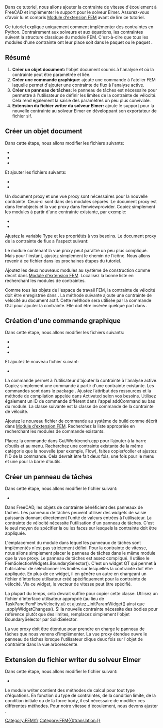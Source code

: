 <languages/>

{{TutorialInfo/fr
|Topic=Ajouter des contraintes FEM
|Level=
|Time=
|Author=[[User:M42kus|M42kus]]
|FCVersion=
|Files=
}}

<span id="Introduction"></span>
[[Category:FEM/fr]]

Dans ce tutoriel, nous allons ajouter la contrainte de vitesse d'écoulement à FreeCAD et implémenter le support pour le solveur Elmer. Assurez-vous d'avoir lu et compris [[Extend_FEM_Module/fr|Module d'extension FEM]] avant de lire ce tutoriel.

Ce tutoriel explique uniquement comment implémenter des contraintes en Python. Contrairement aux solveurs et aux équations, les contraintes suivent la structure classique du module FEM. C'est-à-dire que tous les modules d'une contrainte ont leur place soit dans le paquet {{Incode|femobjects}} ou le paquet {{Incode|femviewprovider}}.

<span id="Summary"></span>
== Résumé ==

# '''Créer un objet document:''' l'objet document soumis à l'analyse et où la contrainte peut être paramétrée et liée.
# '''Créer une commande graphique:''' ajoute une commande à l'atelier FEM laquelle permet d'ajouter une contrainte de flux à l'analyse active.
# '''Créer un panneau de tâches:''' le panneau de tâches est nécessaire pour permettre à l'utilisateur de définir les limites de la contrainte de vélocité. Cela rend également la saisie des paramètres un peu plus conviviale.
# '''Extension du fichier writer du solveur Elmer:''' ajoute le support pour la nouvelle contrainte au solveur Elmer en développant son exportateur de fichier sif.

<span id="Create_document_object"></span>
== Créer un objet document ==

Dans cette étape, nous allons modifier les fichiers suivants:
* {{FileName|src/Mod/Fem/CMakeLists.txt}}
* {{FileName|src/Mod/Fem/App/CMakeLists.txt}}
* {{FileName|src/Mod/Fem/ObjectsFem.py}}

Et ajouter les fichiers suivants:
* {{FileName|src/Mod/Fem/femobjects/constraint_flowvelocity.py}}
* {{FileName|src/Mod/Fem/femviewprovider/view_constraint_flowvelocity.py}}

Un document proxy et une vue proxy sont nécessaires pour la nouvelle contrainte. Ceux-ci sont dans des modules séparés. Le document proxy est dans femobjects et la vue proxy dans femviewprovider. Copiez simplement les modules à partir d'une contrainte existante, par exemple:
* {{FileName|femobjects/constraint_selfweight.py}}
* {{FileName|femviewprovider/view_constraint_selfweight.py}}

Ajustez la variable Type et les propriétés à vos besoins. Le document proxy de la contrainte de flux a l'aspect suivant:

{{Code|code=
class Proxy(FemConstraint.Proxy):
    Type = "Fem::ConstraintFlowVelocity"
    def __init__(self, obj):
        super(Proxy, self).__init__(obj)
        obj.addProperty(
            "App::PropertyFloat", "VelocityX",
            "Parameter", "Body heat flux")
        obj.addProperty(
            "App::PropertyBool", "VelocityXEnabled",
            "Parameter", "Body heat flux")
        obj.addProperty(
            "App::PropertyFloat", "VelocityY",
            "Parameter", "Body heat flux")
        obj.addProperty(
            "App::PropertyBool", "VelocityYEnabled",
            "Parameter", "Body heat flux")
        obj.addProperty(
            "App::PropertyFloat", "VelocityZ",
            "Parameter", "Body heat flux")
        obj.addProperty(
            "App::PropertyBool", "VelocityZEnabled",
            "Parameter", "Body heat flux")
        obj.addProperty(
            "App::PropertyBool", "NormalToBoundary",
            "Parameter", "Body heat flux")
}}

Le module contenant la vue proxy peut paraître un peu plus compliqué. Mais pour l'instant, ajustez simplement le chemin de l'icône. Nous allons revenir à ce fichier dans les prochaines étapes du tutoriel.

{{Code|code=
class ViewProxy(FemConstraint.ViewProxy):
    def getIcon(self):
        return ":/icons/fem-constraint-flow-velocity.svg"
}}

<div class="mw-translate-fuzzy">
Ajoutez les deux nouveaux modules au système de construction comme décrit dans [https://www.freecadweb.org/wiki/Extend_FEM_Module/fr Module d'extension FEM]. Localisez la bonne liste en recherchant les modules de contraintes.
</div>

Comme tous les objets de l'espace de travail FEM, la contrainte de vélocité doit être enregistrée dans {{Incode|ObjectsFem.py}}. La méthode suivante ajoute une contrainte de vélocité au document actif. Cette méthode sera utilisée par la commande GUI pour ajouter la contrainte. Elle doit être insérée quelque part dans {{Incode|ObjectsFem.py}}.

{{Code|code=
def makeConstraintFlowVelocity(name="FlowVelocity"):
    obj = FreeCAD.ActiveDocument.addObject("Fem::ConstraintPython", name)
    import femobjects.constraint_flowvelocity
    femobjects.constraint_flowvelocity.Proxy(obj)
    if FreeCAD.GuiUp:
        import femviewprovider.view_constraint_flowvelocity
        femviewprovider.view_constraint_flowvelocity.ViewProxy(obj.ViewObject)
    return obj
}}

<span id="Create_GUI_command"></span>
== Création d'une commande graphique ==

Dans cette étape, nous allons modifier les fichiers suivants:
* {{FileName|src/Mod/Fem/CMakeLists.txt}}
* {{FileName|src/Mod/Fem/App/CMakeLists.txt}}
* {{FileName|src/Mod/Fem/Gui/Workbench.cpp}}

Et ajoutez le nouveau fichier suivant:
* {{FileName|src/Mod/Fem/femobjects/constraint_flowvelocity.py}}

La commande permet à l'utilisateur d'ajouter la contrainte à l'analyse active. Copiez simplement une commande à partir d'une contrainte existante. Les commandes sont dans le package {{Incode|femviewprovider}}. Ajustez l’attribut des ressources et la méthode de compilation appelée dans Activated selon vos besoins. Utilisez également un ID de commande différent dans l'appel addCommand au bas du module. La classe suivante est la classe de commande de la contrainte de vélocité.

{{Code|code=
class Command(FemCommands.FemCommands):

    def __init__(self):
        super(Command, self).__init__()
        self.resources = {
            'Pixmap': 'fem-constraint-flow-velocity',
            'MenuText': QtCore.QT_TRANSLATE_NOOP(
                "FEM_ConstraintFlowVelocity",
                "Constraint Velocity"),
            'ToolTip': QtCore.QT_TRANSLATE_NOOP(
                "FEM_ConstraintFlowVelocity",
                "Creates a FEM constraint body heat flux")}
        self.is_active = 'with_analysis'

    def Activated(self):
        App.ActiveDocument.openTransaction(
            "Create FemConstraintFlowVelocity")
        Gui.addModule("ObjectsFem")
        Gui.doCommand(
            "FemGui.getActiveAnalysis().Member += "
            "[ObjectsFem.makeConstraintFlowVelocity()]")

Gui.addCommand('FEM_AddConstraintFlowVelocity', Command())
}}

<div class="mw-translate-fuzzy">
Ajoutez le nouveau fichier de commande au système de build comme décrit dans [https://www.freecadweb.org/wiki/Extend_FEM_Module/fr Module d'extension FEM]. Recherchez la liste appropriée en recherchant les modules de commande existants.
</div>

Placez la commande dans Gui/Workbench.cpp pour l’ajouter à la barre d’outils et au menu. Recherchez une contrainte existante de la même catégorie que la nouvelle (par exemple, Flow), faites copier/coller et ajustez l'ID de la commande. Cela devrait être fait deux fois, une fois pour le menu et une pour la barre d'outils.

<span id="Create_a_task_panel"></span>
== Créer un panneau de tâches ==

Dans cette étape, nous allons modifier le fichier suivant:
* {{FileName|src/Mod/Fem/femviewprovider/view_constraint_flowvelocity.py}}

Dans FreeCAD, les objets de contrainte bénéficient des panneaux de tâches. Les panneaux de tâches peuvent utiliser des widgets de saisie puissants donnant directement l’unité de valeurs entrées à l’utilisateur. La contrainte de vélocité nécessite l'utilisation d'un panneau de tâches. C'est le seul moyen de spécifier la ou les faces sur lesquels la contrainte doit être appliquée.

L'emplacement du module dans lequel les panneaux de tâches sont implémentés n'est pas strictement défini. Pour la contrainte de vitesse, nous allons simplement placer le panneau de tâches dans le même module que la vue proxy. Le panneau de tâches est assez compliqué. Il utilise le FemSolectionWidgets.BoundarySelector(). C'est un widget QT qui permet à l'utilisateur de sélectionner les limites sur lesquelles la contrainte doit être appliquée. En plus de ce widget, il en génère un autre en chargeant un fichier d'interface utilisateur créé spécifiquement pour la contrainte de vélocité. Via ce widget, le vecteur de vitesse peut être spécifié.

La plupart du temps, cela devrait suffire pour copier cette classe. Utilisez un fichier d'interface utilisateur approprié (au lieu de TaskPanelFemFlowVelocity.ui) et ajustez _initParamWidget() ainsi que _applyWidgetChanges(). Si la nouvelle contrainte nécessite des bodies pour référence plutôt que des limites, remplacez simplement l'objet BoundarySelector par SolidSelector.

{{Code|code=
class _TaskPanel(object):

    def __init__(self, obj):
        self._obj = obj
        self._refWidget = FemSelectionWidgets.BoundarySelector()
        # self._refWidget = FemSelectionWidgets.SolidSelector()
        self._refWidget.setReferences(obj.References)
        self._paramWidget = Gui.PySideUic.loadUi(
            App.getHomePath() + "Mod/Fem/femviewprovider/TaskPanelFemFlowVelocity.ui")
        self._initParamWidget()
        self.form = [self._refWidget, self._paramWidget]
        analysis = FemMisc.findAnalysisOfMember(obj)
        self._mesh = FemMisc.getSingleMember(analysis, "Fem::FemMeshObject")
        self._part = self._mesh.Part if self._mesh is not None else None
        self._partVisible = None
        self._meshVisible = None

    def open(self):
        if self._mesh is not None and self._part is not None:
            self._meshVisible = self._mesh.ViewObject.isVisible()
            self._partVisible = self._part.ViewObject.isVisible()
            self._mesh.ViewObject.hide()
            self._part.ViewObject.show()

    def reject(self):
        self._restoreVisibility()
        return True

    def accept(self):
        if self._obj.References != self._refWidget.references():
            self._obj.References = self._refWidget.references()
        self._applyWidgetChanges()
        self._obj.Document.recompute()
        self._restoreVisibility()
        return True

    def _restoreVisibility(self):
        if self._mesh is not None and self._part is not None:
            if self._meshVisible:
                self._mesh.ViewObject.show()
            else:
                self._mesh.ViewObject.hide()
            if self._partVisible:
                self._part.ViewObject.show()
            else:
                self._part.ViewObject.hide()

    def _initParamWidget(self):
        unit = "m/s"
        self._paramWidget.velocityXTxt.setText(
            str(self._obj.VelocityX) + unit)
        self._paramWidget.velocityYTxt.setText(
            str(self._obj.VelocityY) + unit)
        self._paramWidget.velocityZTxt.setText(
            str(self._obj.VelocityZ) + unit)
        self._paramWidget.velocityXBox.setChecked(
            not self._obj.VelocityXEnabled)
        self._paramWidget.velocityYBox.setChecked(
            not self._obj.VelocityYEnabled)
        self._paramWidget.velocityZBox.setChecked(
            not self._obj.VelocityZEnabled)
        self._paramWidget.normalBox.setChecked(
            self._obj.NormalToBoundary)

    def _applyWidgetChanges(self):
        unit = "m/s"
        self._obj.VelocityXEnabled = \
            not self._paramWidget.velocityXBox.isChecked()
        if self._obj.VelocityXEnabled:
            quantity = Units.Quantity(self._paramWidget.velocityXTxt.text())
            self._obj.VelocityX = float(quantity.getValueAs(unit))
        self._obj.VelocityYEnabled = \
            not self._paramWidget.velocityYBox.isChecked()
        if self._obj.VelocityYEnabled:
            quantity = Units.Quantity(self._paramWidget.velocityYTxt.text())
            self._obj.VelocityY = float(quantity.getValueAs(unit))
        self._obj.VelocityZEnabled = \
            not self._paramWidget.velocityZBox.isChecked()
        if self._obj.VelocityZEnabled:
            quantity = Units.Quantity(self._paramWidget.velocityZTxt.text())
            self._obj.VelocityZ = float(quantity.getValueAs(unit))
        self._obj.NormalToBoundary = self._paramWidget.normalBox.isChecked()
}}

La vue proxy doit être étendue pour prendre en charge le panneau de tâches que nous venons d'implémenter. La vue proxy étendue ouvre le panneau de tâches lorsque l'utilisateur clique deux fois sur l'objet de contrainte dans la vue arborescente.

{{Code|code=
class ViewProxy(FemConstraint.ViewProxy):

    def getIcon(self):
        return ":/icons/fem-constraint-flow-velocity.svg"

    def setEdit(self, vobj, mode=0):
        task = _TaskPanel(vobj.Object)
        Gui.Control.showDialog(task)

    def unsetEdit(self, vobj, mode=0):
        Gui.Control.closeDialog()

    def doubleClicked(self, vobj):
        if Gui.Control.activeDialog():
            Gui.Control.closeDialog()
        Gui.ActiveDocument.setEdit(vobj.Object.Name)
        return True
}}

<span id="Extend_Elmer&#039;s_writer"></span>
== Extension du fichier writer du solveur Elmer ==

Dans cette étape, nous allons modifier le fichier suivant:
* {{FileName|src/Mod/Fem/femsolver/elmer/writer.py}}

Le module writer contient des méthodes de calcul pour tout type d'équations. En fonction du type de contraintes, de la condition limite, de la condition initiale ou de la force body, il est nécessaire de modifier ces différentes méthodes. Pour notre vitesse d'écoulement, nous devons ajuster {{Incode|_handleFlowBndConditions(...)}}.

{{Code|code=
def _handleFlowBndConditions(self):
    for obj in self._getMember("Fem::ConstraintFlowVelocity"):
        if obj.References:
            for name in obj.References[0][1]:
                if obj.VelocityXEnabled:
                    velocity = getFromUi(obj.VelocityX, "m/s", "L/T")
                    self._boundary(name, "Velocity 1", velocity)
                if obj.VelocityYEnabled:
                    velocity = getFromUi(obj.VelocityY, "m/s", "L/T")
                    self._boundary(name, "Velocity 2", velocity)
                if obj.VelocityZEnabled:
                    velocity = getFromUi(obj.VelocityZ, "m/s", "L/T")
                    self._boundary(name, "Velocity 3", velocity)
                if obj.NormalToBoundary:
                    self._boundary(name, "Normal-Tangential Velocity", True)
            self._handled(obj)
}}


[[Category:FEM{{#translation:}}]]